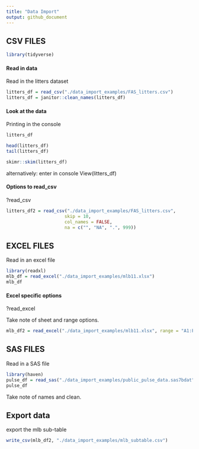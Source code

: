```yaml
---
title: "Data Import"
output: github_document
---
```


## CSV FILES

```r
library(tidyverse)
```

#### Read in data

Read in the litters dataset

```r
litters_df = read_csv("./data_import_examples/FAS_litters.csv")
litters_df = janitor::clean_names(litters_df)
```


#### Look at the data

Printing in the console
```r
litters_df
```

```r
head(litters_df)
tail(litters_df)
```

```r
skimr::skim(litters_df)
```

alternatively: enter in console
View(litters_df)

#### Options to read_csv
?read_csv

```r
litters_df2 = read_csv("./data_import_examples/FAS_litters.csv", 
                      skip = 10, 
                      col_names = FALSE,
                      na = c("", "NA", ".", 999))
```


## EXCEL FILES

Read in an excel file

```r
library(readxl)
mlb_df = read_excel("./data_import_examples/mlb11.xlsx")
mlb_df
```

#### Excel specific options

?read_excel

Take note of sheet and range options. 

```r
mlb_df2 = read_excel("./data_import_examples/mlb11.xlsx", range = "A1:F7")
```


## SAS FILES

Read in a SAS file

```r
library(haven)
pulse_df = read_sas("./data_import_examples/public_pulse_data.sas7bdat")
pulse_df 
```

Take note of names and clean.


## Export data

export the mlb sub-table

```r
write_csv(mlb_df2, "./data_import_examples/mlb_subtable.csv")

```





